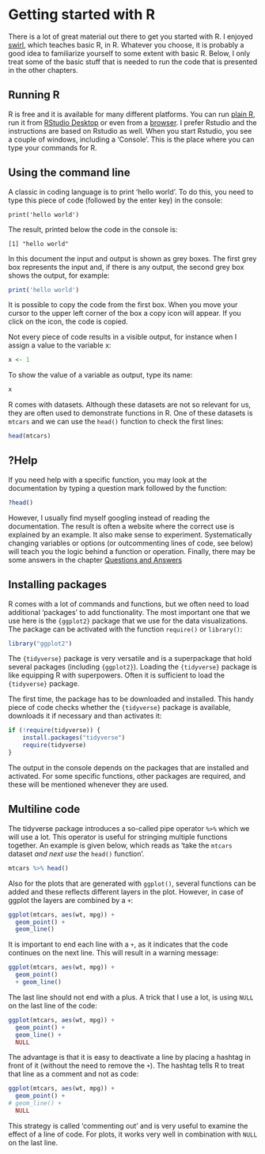 
# Getting started with R {#getting-started}

There is a lot of great material out there to get you started with R. I enjoyed [swirl](https://swirlstats.com), which teaches basic R, in R. Whatever you choose, it is probably a good idea to familiarize yourself to some extent with basic R. Below, I only treat some of the basic stuff that is needed to run the code that is presented in the other chapters.

## Running R

R is free and it is available for many different platforms. You can run [plain R](https://www.r-project.org), run it from [RStudio Desktop](https://www.rstudio.com) or even from a [browser](https://rdrr.io/snippets/). I prefer Rstudio and the instructions are based on Rstudio as well.
When you start Rstudio, you see a couple of windows, including a 'Console'. This is the place where you can type your commands for R.

## Using the command line

A classic in coding language is to print 'hello world'. To do this, you need to type this piece of code (followed by the enter key) in the console:

`print('hello world')`

The result, printed below the code in the console is:

`[1] "hello world"` 

In this document the input and output is shown as grey boxes. The first grey box represents the input and, if there is any output, the second grey box shows the output, for example:

```r
print('hello world')
```

It is possible to copy the code from the first box. When you move your cursor to the upper left corner of the box a copy icon will appear. If you click on the icon, the code is copied.

Not every piece of code results in a visible output, for instance when I assign a value to the variable x:

```r
x <- 1
```

To show the value of a variable as output, type its name:

```r
x
```

R comes with datasets. Although these datasets are not so relevant for us, they are often used to demonstrate functions in R. One of these datasets is `mtcars` and we can use the `head()` function to check the first lines:

```r
head(mtcars)
```

## ?Help

If you need help with a specific function, you may look at the documentation by typing a question mark followed by the function:

```r
?head()
```

However, I usually find myself googling instead of reading the documentation. The result is often a website where the correct use is explained by an example. It also make sense to experiment. Systematically changing variables or options (or outcommenting lines of code, see below) will teach you the logic behind a function or operation. Finally, there may be some answers in the chapter [Questions and Answers](#questions-and-answers)

## Installing packages

R comes with a lot of commands and functions, but we often need to load additional 'packages' to add functionality. The most important one that we use here is the `{ggplot2}` package that we use for the data visualizations. The package can be activated with the function `require()` or `library()`:

```r
library("ggplot2")
```

The `{tidyverse}` package is very versatile and is a superpackage that hold several packages (including `{ggplot2}`). Loading the `{tidyverse}` package is like equipping R with superpowers. Often it is sufficient to load the `{tidyverse}` package. 

The first time, the package has to be downloaded and installed. This handy piece of code checks whether the `{tidyverse}` package is available, downloads it if necessary and than activates it:

```r
if (!require(tidyverse)) {
    install.packages("tidyverse")
    require(tidyverse)
}
```

The output in the console depends on the packages that are installed and activated. For some specific functions, other packages are required, and these will be mentioned whenever they are used.

## Multiline code

The tidyverse package introduces a so-called pipe operator `%>%` which we will use a lot. This operator is useful for stringing multiple functions together. An example is given below, which reads as 'take the `mtcars` dataset _and next use_ the `head()` function'.

```r
mtcars %>% head()
```

Also for the plots that are generated with `ggplot()`, several functions can be added and these reflects different layers in the plot. However, in case of ggplot the layers are combined by a `+`:
```r
ggplot(mtcars, aes(wt, mpg)) +
  geom_point() +
  geom_line()
```

It is important to end each line with a `+`, as it indicates that the code continues on the next line. This will result in a warning message:

```r
ggplot(mtcars, aes(wt, mpg)) +
  geom_point()
  + geom_line()
```

The last line should not end with a plus. A trick that I use a lot, is using `NULL` on the last line of the code:

```r
ggplot(mtcars, aes(wt, mpg)) +
  geom_point() +
  geom_line() +
  NULL
```

The advantage is that it is easy to deactivate a line by placing a hashtag in front of it (without the need to remove the `+`). The hashtag tells R to treat that line as a comment and not as code:

```r
ggplot(mtcars, aes(wt, mpg)) +
  geom_point() +
# geom_line() +
  NULL
```

This strategy is called 'commenting out' and is very useful to examine the effect of a line of code. For plots, it works very well in combination with `NULL` on the last line.
